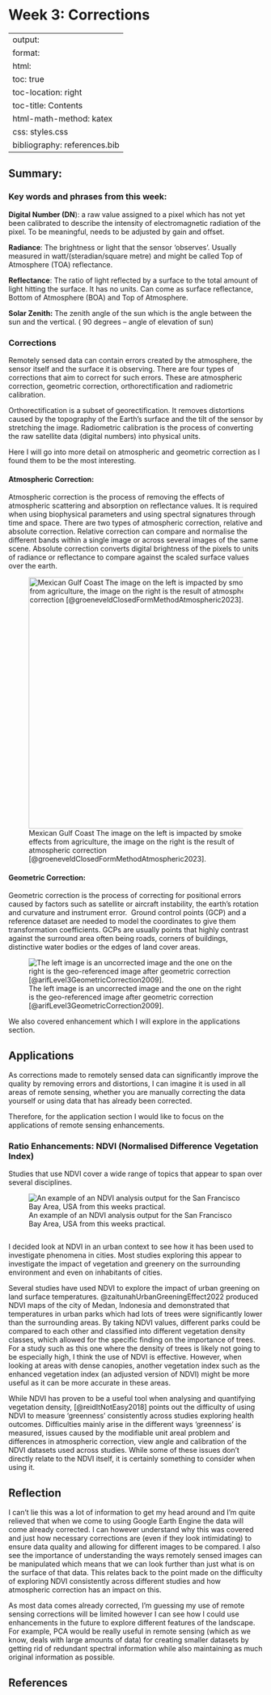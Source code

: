 # Week 3: Corrections {.unnumbered}

---
output:
  format:
  html:
toc: true
toc-location: right
toc-title: Contents
html-math-method: katex
css: styles.css
bibliography: references.bib
---

## **Summary:**

### **Key words and phrases from this week:**

**Digital Number (DN**): a raw value assigned to a pixel which has not yet been calibrated to describe the intensity of electromagnetic radiation of the pixel. To be meaningful, needs to be adjusted by gain and offset.

**Radiance**: The brightness or light that the sensor 'observes'. Usually measured in watt/(steradian/square metre) and might be called Top of Atmosphere (TOA) reflectance.

**Reflectance**: The ratio of light reflected by a surface to the total amount of light hitting the surface. It has no units. Can come as surface reflectance, Bottom of Atmosphere (BOA) and Top of Atmosphere.

**Solar Zenith:** The zenith angle of the sun which is the angle between the sun and the vertical. ( 90 degrees -- angle of elevation of sun)

### **Corrections**

Remotely sensed data can contain errors created by the atmosphere, the sensor itself and the surface it is observing. There are four types of corrections that aim to correct for such errors. These are atmospheric correction, geometric correction, orthorectification and radiometric calibration.

Orthorectification is a subset of georectification. It removes distortions caused by the topography of the Earth's surface and the tilt of the sensor by stretching the image. Radiometric calibration is the process of converting the raw satellite data (digital numbers) into physical units.

Here I will go into more detail on atmospheric and geometric correction as I found them to be the most interesting.

#### **Atmospheric Correction:**

Atmospheric correction is the process of removing the effects of atmospheric scattering and absorption on reflectance values. It is required when using biophysical parameters and using spectral signatures through time and space. There are two types of atmospheric correction, relative and absolute correction. Relative correction can compare and normalise the different bands within a single image or across several images of the same scene. Absolute correction converts digital brightness of the pixels to units of radiance or reflectance to compare against the scaled surface values over the earth.

![Mexican Gulf Coast The image on the left is impacted by smoke effects from agriculture, the image on the right is the result of atmospheric correction [@groeneveldClosedFormMethodAtmospheric2023].](images/Screenshot%202024-01-25%20164333.png){fig-align="center" width="497"}

#### **Geometric Correction:**

Geometric correction is the process of correcting for positional errors caused by factors such as satellite or aircraft instability, the earth's rotation and curvature and instrument error.  Ground control points (GCP) and a reference dataset are needed to model the coordinates to give them transformation coefficients. GCPs are usually points that highly contrast against the surround area often being roads, corners of buildings, distinctive water bodies or the edges of land cover areas.

![The left image is an uncorrected image and the one on the right is the geo-referenced image after geometric correction [@arifLevel3GeometricCorrection2009].](images/Screenshot%202024-01-25%20164530.png)

We also covered enhancement which I will explore in the applications section.

## **Applications**

As corrections made to remotely sensed data can significantly improve the quality by removing errors and distortions, I can imagine it is used in all areas of remote sensing, whether you are manually correcting the data yourself or using data that has already been corrected.

Therefore, for the application section I would like to focus on the applications of remote sensing enhancements.

### **Ratio Enhancements: NDVI (Normalised Difference Vegetation Index)**

Studies that use NDVI cover a wide range of topics that appear to span over several disciplines.

![An example of an NDVI analysis output for the San Francisco Bay Area, USA from this weeks practical.](NDVI.png){#fig-ndvia_practical fig-align="center"}

![]()

I decided look at NDVI in an urban context to see how it has been used to investigate phenomena in cities. Most studies exploring this appear to investigate the impact of vegetation and greenery on the surrounding environment and even on inhabitants of cities.

Several studies have used NDVI to explore the impact of urban greening on land surface temperatures. @zaitunahUrbanGreeningEffect2022 produced NDVI maps of the city of Medan, Indonesia and demonstrated that temperatures in urban parks which had lots of trees were significantly lower than the surrounding areas. By taking NDVI values, different parks could be compared to each other and classified into different vegetation density classes, which allowed for the specific finding on the importance of trees. For a study such as this one where the density of trees is likely not going to be especially high, I think the use of NDVI is effective. However, when looking at areas with dense canopies, another vegetation index such as the enhanced vegetation index (an adjusted version of NDVI) might be more useful as it can be more accurate in these areas.

While NDVI has proven to be a useful tool when analysing and quantifying vegetation density, [@reidItNotEasy2018] points out the difficulty of using NDVI to measure 'greenness' consistently across studies exploring health outcomes. Difficulties mainly arise in the different ways 'greenness' is measured, issues caused by the modifiable unit areal problem and differences in atmospheric correction, view angle and calibration of the NDVI datasets used across studies. While some of these issues don't directly relate to the NDVI itself, it is certainly something to consider when using it.

## **Reflection**

I can't lie this was a lot of information to get my head around and I'm quite relieved that when we come to using Google Earth Engine the data will come already corrected. I can however understand why this was covered and just how necessary corrections are (even if they look intimidating) to ensure data quality and allowing for different images to be compared. I also see the importance of understanding the ways remotely sensed images can be manipulated which means that we can look further than just what is on the surface of that data. This relates back to the point made on the difficulty of exploring NDVI consistently across different studies and how atmospheric correction has an impact on this.

As most data comes already corrected, I'm guessing my use of remote sensing corrections will be limited however I can see how I could use enhancements in the future to explore different features of the landscape. For example, PCA would be really useful in remote sensing (which as we know, deals with large amounts of data) for creating smaller datasets by getting rid of redundant spectral information while also maintaining as much original information as possible.

## References
